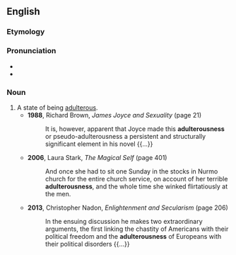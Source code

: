 ==English==

===Etymology===
{{suffix|adulterous|ness|lang=en}}

===Pronunciation===
* {{IPA|/əˈdʌltəɹəsnəs/|lang=en}}
* {{hyphenation|adul|ter|ous|ness|lang=en}}

===Noun===
{{en-noun|-}}

# A state of being [[adulterous]].
#* '''1988''', Richard Brown, ''James Joyce and Sexuality'' (page 21)
#*: It is, however, apparent that Joyce made this '''adulterousness''' or pseudo-adulterousness a persistent and structurally significant element in his novel {{...}}
#* '''2006''', Laura Stark, ''The Magical Self'' (page 401)
#*: And once she had to sit one Sunday in the stocks in Nurmo church for the entire church service, on account of her terrible '''adulterousness''', and the whole time she winked flirtatiously at the men.
#* '''2013''', Christopher Nadon, ''Enlightenment and Secularism'' (page 206)
#*: In the ensuing discussion he makes two extraordinary arguments, the first linking the chastity of Americans with their political freedom and the '''adulterousness''' of Europeans with their political disorders {{...}}